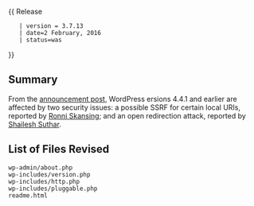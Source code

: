 {{Languages|
{{en|Version 3.7.13}}
{{ja|Version 3.7.13}}
}}
{{ Release
    | version = 3.7.13
    | date=2 February, 2016
    | status=was
}}

== Summary ==
From the [https://wordpress.org/news/2016/02/wordpress-4-4-2-security-and-maintenance-release/ announcement post], WordPress ersions 4.4.1 and earlier are affected by two security issues: a possible SSRF for certain local URIs, reported by [https://www.linkedin.com/in/ronni-skansing-36143b65 Ronni Skansing]; and an open redirection attack, reported by [https://twitter.com/shailesh4594 Shailesh Suthar].

== List of Files Revised ==
<pre>
wp-admin/about.php
wp-includes/version.php
wp-includes/http.php
wp-includes/pluggable.php
readme.html
</pre>